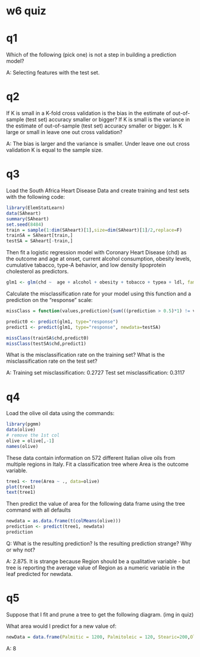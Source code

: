 w6 quiz
========================================================

# q1

Which of the following (pick one) is not a step in building a prediction model?

A: Selecting features with the test set.

# q2

If K is small in a K-fold cross validation is the bias in the estimate of out-of-sample (test set) accuracy smaller or bigger? If K is small is the variance in the estimate of out-of-sample (test set) accuracy smaller or bigger. Is K large or small in leave one out cross validation?

A: The bias is larger and the variance is smaller. Under leave one out cross validation K is equal to the sample size.

# q3

Load the South Africa Heart Disease Data and create training and test sets with the following code:
```r
library(ElemStatLearn)
data(SAheart)
summary(SAheart)
set.seed(8484)
train = sample(1:dim(SAheart)[1],size=dim(SAheart)[1]/2,replace=F)
trainSA = SAheart[train,]
testSA = SAheart[-train,]
```

Then fit a logistic regression model with Coronary Heart Disease (chd) as the outcome and age at onset, current alcohol consumption, obesity levels, cumulative tabacco, type-A behavior, and low density lipoprotein cholesterol as predictors.

```r
glm1 <- glm(chd ~  age + alcohol + obesity + tobacco + typea + ldl, family="binomial", data=trainSA)
```

Calculate the misclassification rate for your model using this function and a prediction on the "response" scale:

```r
missClass = function(values,prediction){sum(((prediction > 0.5)*1) != values)/length(values)}

predict0 <- predict(glm1, type="response")
predict1 <- predict(glm1, type="response", newdata=testSA)

missClass(trainSA$chd,predict0)
missClass(testSA$chd,predict1)
```

What is the misclassification rate on the training set? What is the misclassification rate on the test set?

A: Training set misclassification: 0.2727 
Test set misclassification: 0.3117

# q4

Load the olive oil data using the commands:
```r
library(pgmm)
data(olive)
# remove the 1st col
olive = olive[,-1]
names(olive)
```

These data contain information on 572 different Italian olive oils from multiple regions in Italy. Fit a classification tree where Area is the outcome variable. 

```r
tree1 <- tree(Area ~ ., data=olive)
plot(tree1)
text(tree1)
```

Then predict the value of area for the following data frame using the tree command with all defaults

```r
newdata = as.data.frame(t(colMeans(olive)))
prediction <- predict(tree1, newdata)
prediction
```

Q: What is the resulting prediction? Is the resulting prediction strange? Why or why not?

A: 2.875. It is strange because Region should be a qualitative variable - but tree is reporting the average value of Region as a numeric variable in the leaf predicted for newdata.

# q5

Suppose that I fit and prune a tree to get the following diagram. (img in quiz)

What area would I predict for a new value of:

```r
newData = data.frame(Palmitic = 1200, Palmitoleic = 120, Stearic=200,Oleic=7000,Linoleic = 900, Linolenic = 32, Arachidic=60,Eicosenoic=6)
```

A: 8